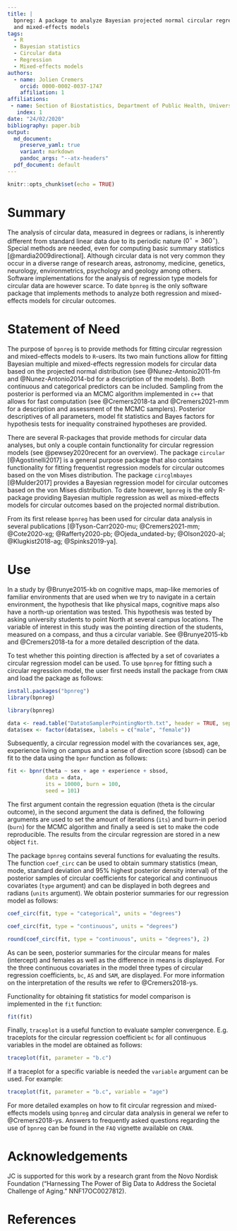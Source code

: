 ```yaml
---
title: |
  bpnreg: A package to analyze Bayesian projected normal circular regression
  and mixed-effects models
tags:
  - R
  - Bayesian statistics
  - Circular data
  - Regression
  - Mixed-effects models
authors:
  - name: Jolien Cremers
    orcid: 0000-0002-0037-1747
    affiliation: 1
affiliations:
 - name: Section of Biostatistics, Department of Public Health, University of Copenhagen
   index: 1
date: "24/02/2020"
bibliography: paper.bib
output:
  md_document:
    preserve_yaml: true
    variant: markdown
    pandoc_args: "--atx-headers"
  pdf_document: default
---
```


```r
knitr::opts_chunk$set(echo = TRUE)
```

# Summary

The analysis of circular data, measured in degrees or radians, is inherently
different from standard linear data due to its periodic nature ($0^\circ =
360^\circ$). Special methods are needed, even for computing basic summary
statistics [@mardia2009directional]. Although circular data is not very common
they occur in a diverse range of research areas, astronomy, medicine, genetics,
neurology, environmetrics, psychology and geology among others. Software
implementations for the analysis of regression type models for circular data are
however scarce. To date `bpnreg` is the only software package that implements
methods to analyze both regression and mixed-effects models for circular
outcomes.


# Statement of Need

The purpose of `bpnreg` is to provide methods for fitting circular regression
and mixed-effects models to `R`-users. Its two main functions allow for fitting
Bayesian multiple and mixed-effects regression models for circular data based on
the projected normal distribution (see @Nunez-Antonio2011-fm and
@Nunez-Antonio2014-bd for a description of the models). Both continuous and
categorical predictors can be included. Sampling from the posterior is performed
via an MCMC algorithm implemented in `c++` that allows for fast computation (see
@Cremers2018-ta  and @Cremers2021-mm  for a description and assessment of the
MCMC samplers). Posterior descriptives of all parameters, model fit statistics
and Bayes factors for hypothesis tests for inequality constrained hypotheses are
provided. 

There are several R-packages that provide methods for circular data analyses,
but only a couple contain functionality for circular regression models (see
@pewsey2020recent for an overview). The package `circular` [@Agostinelli2017] is
a general purpose package that also contains functionality for fitting
frequentist regression models for circular outcomes based on the von Mises
distribution. The package `circglmbayes` [@Mulder2017] provides a Bayesian
regression model for circular outcomes based on the von Mises distribution. To
date however, `bpnreg` is the only R-package providing Bayesian multiple
regression as well as mixed-effects models for circular outcomes based on the
projected normal distribution.

From its first release `bpnreg` has been used for circular data analysis in
several publications [@Tyson-Carr2020-mu;
@Cremers2021-mm; @Cote2020-xg; @Rafferty2020-pb; @Ojeda_undated-by;
@Olson2020-al; @Klugkist2018-ag; @Spinks2019-ya].


# Use

In a study by @Brunye2015-kb on cognitive maps, map-like memories of familiar
environments that are used when we try to navigate in a certain environment, the
hypothesis that like physical maps, cognitive maps also have a north-up
orientation was tested. This hypothesis was tested by asking university students
to point North at several campus locations. The variable of interest in this
study was the pointing direction of the students, measured on a compass, and
thus a circular variable. See @Brunye2015-kb and
@Cremers2018-ta for a more detailed description of the data.

To test whether this pointing direction is affected by a set of covariates a circular
regression model can be used. To use `bpnreg` for fitting such a circular
regression model, the user first needs install the package from `CRAN` and load
the package as follows:

```r
install.packages("bpnreg")
library(bpnreg)
```

```r
library(bpnreg)
```

```r
data <- read.table("DatatoSamplerPointingNorth.txt", header = TRUE, sep = "\t", dec = ".")
data$sex <- factor(data$sex, labels = c("male", "female"))
```

Subsequently, a circular regression model with the covariances sex, age,
experience living on campus and a sense of direction score (sbsod) can be fit to
the data using the `bpnr` function as follows:

```r
fit <- bpnr(theta ~ sex + age + experience + sbsod,
            data = data,
            its = 10000, burn = 100,
            seed = 101)
```

The first argument contain the regression equation (theta is the circular
outcome), in the second argument the data is defined, the following arguments
are used to set the amount of iterations (`its`) and burn-in period (`burn`) for
the MCMC algorithm and finally a seed is set to make the code reproducible. The
results from the circular regression are stored in a new object `fit`.

The package `bpnreg` contains several functions for evaluating the results. The
function `coef_circ` can be used to obtain summary statistics (mean, mode,
standard deviation and 95\% highest posterior density interval) of the posterior
samples of circular coefficients for categorical and continuous covariates
(`type` argument) and can be displayed in both degrees and radians (`units`
argument). We obtain posterior summaries for our regression model as follows:

```r
coef_circ(fit, type = "categorical", units = "degrees")
```

```r
coef_circ(fit, type = "continuous", units = "degrees")
```

```r
round(coef_circ(fit, type = "continuous", units = "degrees"), 2)
```

As can be seen, posterior summaries for the circular means for males (intercept)
and females as well as the difference in means is displayed. For the three
continuous covariates in the model three types of circular regression
coefficients, `bc`, `AS` and `SAM`, are displayed. For more information on the
interpretation of the results we refer to @Cremers2018-ys.

Functionality for obtaining fit statistics for model comparison is implemented
in the `fit` function:

```r
fit(fit)
```

Finally, `traceplot` is a useful function  to evaluate sampler convergence. E.g.
traceplots for the circular regression coefficient `bc` for all continuous
variables in the model are obtained as follows:

```r
traceplot(fit, parameter = "b.c")
```
If a traceplot for a specific variable is needed the `variable` argument can be
used. For example:

```r
traceplot(fit, parameter = "b.c", variable = "age")
```

For more detailed examples on how to fit circular regression and mixed-effects
models using `bpnreg` and circular data analysis in general we refer to
@Cremers2018-ys. Answers to frequently asked questions regarding the use of
`bpnreg` can be found in the `FAQ` vignette available on `CRAN`.


# Acknowledgements
JC is supported for this work by a research grant from the Novo Nordisk
Foundation (“Harnessing The Power of Big Data to Address the Societal Challenge
of Aging.” NNF17OC0027812).


# References
